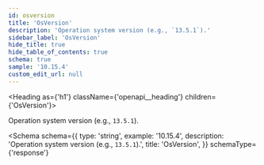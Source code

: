 ```yaml
---
id: osversion
title: 'OsVersion'
description: 'Operation system version (e.g., `13.5.1`).'
sidebar_label: 'OsVersion'
hide_title: true
hide_table_of_contents: true
schema: true
sample: '10.15.4'
custom_edit_url: null
---
```



<Heading as={'h1'} className={'openapi__heading'} children={'OsVersion'}></Heading>

Operation system version (e.g., `13.5.1`).

<Schema
  schema={{
    type: 'string',
    example: '10.15.4',
    description: 'Operation system version (e.g., `13.5.1`).',
    title: 'OsVersion',
  }}
  schemaType={'response'}
></Schema>
